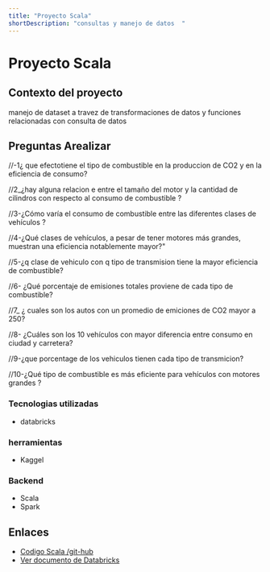 ```yaml
---
title: "Proyecto Scala"
shortDescription: "consultas y manejo de datos  "
---
```


#   Proyecto Scala

## Contexto del proyecto

manejo de dataset a travez de transformaciones de datos y funciones relacionadas con consulta de datos

## Preguntas Arealizar
//-1¿ que efectotiene el tipo de combustible en la produccion de CO2 y en la eficiencia de consumo?

//2_¿hay alguna relacion e entre el tamaño del motor y la cantidad de cilindros con respecto al consumo de combustible ?

//3-¿Cómo varía el consumo de combustible entre las diferentes clases de vehículos ?

//4-¿Qué clases de vehículos, a pesar de tener motores más grandes, muestran una eficiencia notablemente mayor?"

//5-¿q clase de vehiculo con q tipo de transmision tiene la mayor eficiencia de combustible?

//6- ¿Qué porcentaje de emisiones totales proviene de cada tipo de combustible?

//7_ ¿ cuales son los autos  con un promedio de emiciones de CO2 mayor a 250?

//8- ¿Cuáles son los 10  vehículos con mayor diferencia entre consumo en ciudad y carretera?

//9-¿que porcentage de los vehiculos tienen cada tipo de transmicion?

//10-¿Qué tipo de combustible es más eficiente para vehículos con motores grandes ?

### Tecnologias utilizadas
- databricks

### herramientas

- Kaggel


### Backend

- Scala
- Spark




## Enlaces

- [Codigo Scala /git-hub]( https://github.com/alejandro7345/Proyecto_Scala.git)
- <a href="../../../public/Untitled Notebook 2024-11-19 21_33_10 (1).html" target="_blank">Ver documento de Databricks</a>
```